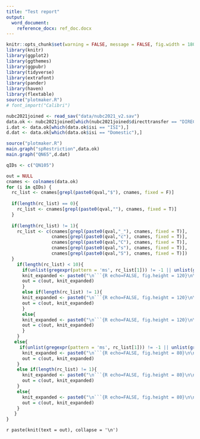 ---
title: "Test report"
output:
  word_document:
    reference_docx: ref_doc.docx
---

<!-- Setup and library calls -->
```{R setup, include=FALSE}
knitr::opts_chunk$set(warning = FALSE, message = FALSE, fig.width = 180, fig.height = 10)
library(knitr)
library(ggplot2)
library(ggthemes)
library(ggpubr)
library(tidyverse)
library(extrafont)
library(pander)
library(haven)
library(flextable)
source("plotmaker.R")
# font_import("Calibri")
```
<!-- Reads and formats -->
```{R echo=FALSE}
nubc2021joined <- read_sav("data/nubc2021_v2.sav")
data.ok <- nubc2021joined[which(nubc2021joined$directtransfer == "DIRECT-ENTRY" & nubc2021joined$campusName == "Okanagan"),]
i.dat <- data.ok[which(data.ok$isi == "ISI"),]
d.dat <- data.ok[which(data.ok$isi == "Domestic"),]
```

```{R echo = FALSE, fig.height = 80}
source("plotmaker.R")
main.graph("spRestriction",data.ok)
main.graph("QN65",d.dat)
```

```{R qID-chunk, echo=FALSE}
qIDs <- c("QN105")
```

```{R chunk-generator ,echo=FALSE}
out = NULL
cnames <- colnames(data.ok)
for (i in qIDs) {
  rc_list <- cnames[grepl(paste0(qval,"$"), cnames, fixed = F)]
  
  if(length(rc_list) == 0){
    rc_list <- cnames[grepl(paste0(qval,""), cnames, fixed = T)]
  }
  
  if(length(rc_list) != 1){
    rc_list <- c(cnames[grepl(paste0(qval,"_"), cnames, fixed = T)],
                 cnames[grepl(paste0(qval,"c"), cnames, fixed = T)],
                 cnames[grepl(paste0(qval,"C"), cnames, fixed = T)],
                 cnames[grepl(paste0(qval,"s"), cnames, fixed = T)],
                 cnames[grepl(paste0(qval,"S"), cnames, fixed = T)])
  }
    if(length(rc_list) < 10){
      if(unlist(gregexpr(pattern = 'ms', rc_list[1])) != -1 || unlist(gregexpr(pattern = 'cs', rc_list[1])) != -1){
      knit_expanded <- paste0("\n```{R echo=FALSE, fig.height = 120}\n\n main.graph(\'",i,"\',data.ok)\n\n```")
      out = c(out, knit_expanded)
      }
      else if(length(rc_list) != 1){
      knit_expanded <- paste0("\n```{R echo=FALSE, fig.height = 120}\n\n main.graph(\'",i,"\',d.dat)\nmain.graph(\'",i,"\',i.dat)\n\n```")
      out = c(out, knit_expanded)
      }
      else{
      knit_expanded <- paste0("\n```{R echo=FALSE, fig.height = 120}\n\n main.graph(\'",i,"\',data.ok)\n\n```")
      out = c(out, knit_expanded)
      }
    }
   else{
     if(unlist(gregexpr(pattern = 'ms', rc_list[1])) != -1 || unlist(gregexpr(pattern = 'cs', rc_list[1])) != -1){
      knit_expanded <- paste0("\n```{R echo=FALSE, fig.height = 80}\n\n main.graph(\'",i,"\',data.ok)\n\n```")
      out = c(out, knit_expanded)
    }
    else if(length(rc_list) != 1){
      knit_expanded <- paste0("\n```{R echo=FALSE, fig.height = 80}\n\n main.graph(\'",i,"\',d.dat)\nmain.graph(\'",i,"\',i.dat)\n\n```")
      out = c(out, knit_expanded)
    }
    else{
      knit_expanded <- paste0("\n```{R echo=FALSE, fig.height = 80}\n\n main.graph(\'",i,"\',data.ok)\n\n```")
      out = c(out, knit_expanded)
    }
   }
}
```

`r paste(knit(text = out), collapse = '\n')`



